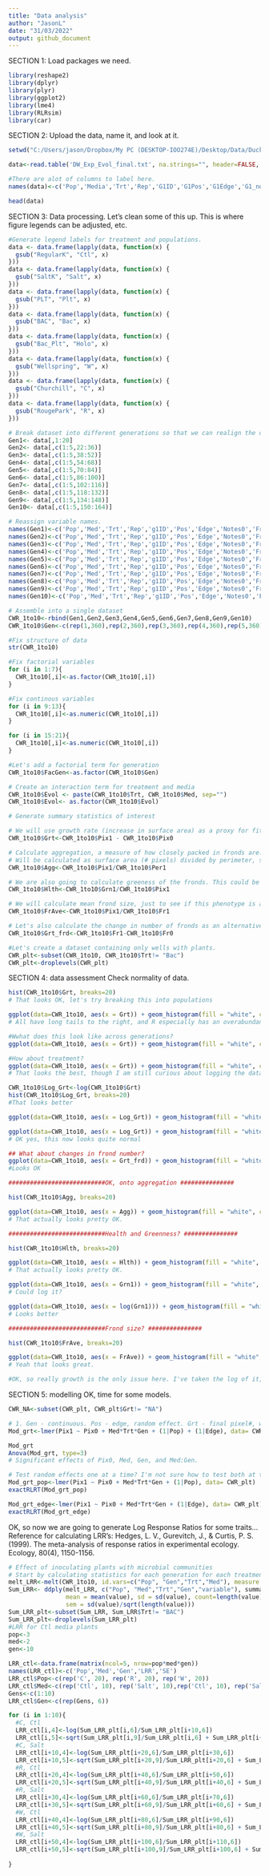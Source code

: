 ```yaml
---
title: "Data analysis"
author: "JasonL"
date: "31/03/2022"
output: github_document
---
```


SECTION 1: Load packages we need.
```r
library(reshape2)
library(dplyr)
library(plyr)
library(ggplot2)
library(lme4)
library(RLRsim)
library(car)
```


SECTION 2: Upload the data, name it, and look at it.
```r
setwd("C:/Users/jason/Dropbox/My PC (DESKTOP-IOO274E)/Desktop/Data/DuckweedExpEvol/Git_repo/Lemna_exp_evol")

data<-read.table('DW_Exp_Evol_final.txt', na.strings="", header=FALSE, sep='\t')

#There are alot of columns to label here. 
names(data)<-c('Pop','Media','Trt','Rep','G1ID','G1Pos','G1Edge','G1_notes0','G1_fr0','G1_pix0','G1_per0','G1_grn0','G1_grnper0','G1_notes1','G1_fr1','G1_pix1','G1_per1','G1_grn1','G1_grnper1','G1_abscnt','G2ID','G2Pos','G2Edge','G2_notes0','G2_fr0','G2_pix0','G2_per0','G2_grn0','G2_grnper0','G2_notes1','G2_fr1','G2_pix1','G2_per1','G2_grn1','G2_grnper1','G2_abscnt','G3ID','G3Pos','G3Edge','G3_notes0','G3_fr0','G3_pix0','G3_per0','G3_grn0','G3_grnper0','G3_notes1','G3_fr1','G3_pix1','G3_per1','G3_grn1','G3_grnper1','G3_abscnt','G4ID','G4Pos','G4Edge','G4_notes0','G4_fr0','G4_pix0','G4_per0','G4_grn0','G4_grnper0','G4_notes1','G4_fr1','G4_pix1','G4_per1','G4_grn1','G4_grnper1','G4_abscnt','G5ID','G5Pos','G5Edge','G5_notes0','G5_fr0','G5_pix0','G5_per0','G5_grn0','G5_grnper0','G5_notes1','G5_fr1','G5_pix1','G5_per1','G5_grn1','G5_grnper1','G5_abscnt','G6ID','G6Pos','G6Edge','G6_notes0','G6_fr0','G6_pix0','G6_per0','G6_grn0','G6_grnper0','G6_notes1','G6_fr1','G6_pix1','G6_per1','G6_grn1','G6_grnper1','G6_abscnt','G7ID','G7Pos','G7Edge','G7_notes0','G7_fr0','G7_pix0','G7_per0','G7_grn0','G7_grnper0','G7_notes1','G7_fr1','G7_pix1','G7_per1','G7_grn1','G7_grnper1','G7_abscnt','G8ID','G8Pos','G8Edge','G8_notes0','G8_fr0','G8_pix0','G8_per0','G8_grn0','G8_grnper0','G8_notes1','G8_fr1','G8_pix1','G8_per1','G8_grn1','G8_grnper1','G8_abscnt','G9ID','G9Pos','G9Edge','G9_notes0','G9_fr0','G9_pix0','G9_per0','G9_grn0','G9_grnper0','G9_notes1','G9_fr1','G9_pix1','G9_per1','G9_grn1','G9_grnper1','G9_abscnt', 'G10ID','G10Pos','G10Edge','G10_notes0','G10_fr0','G10_pix0','G10_per0','G10_grn0','G10_grnper0','G10_notes1','G10_fr1','G10_pix1','G10_per1','G10_grn1','G10_grnper1','G10_abscnt')

head(data)
```

SECTION 3: Data processing.
Let's clean some of this up. This is where figure legends can be adjusted, etc. 
```r
#Generate legend labels for treatment and populations.
data <- data.frame(lapply(data, function(x) {
  gsub("RegularK", "Ctl", x)
}))
data <- data.frame(lapply(data, function(x) {
  gsub("SaltK", "Salt", x)
}))
data <- data.frame(lapply(data, function(x) {
  gsub("PLT", "Plt", x)
}))
data <- data.frame(lapply(data, function(x) {
  gsub("BAC", "Bac", x)
})) 
data <- data.frame(lapply(data, function(x) {
  gsub("Bac_Plt", "Holo", x)
})) 
data <- data.frame(lapply(data, function(x) {
  gsub("Wellspring", "W", x)
})) 
data <- data.frame(lapply(data, function(x) {
  gsub("Churchill", "C", x)
}))
data <- data.frame(lapply(data, function(x) {
  gsub("RougePark", "R", x)
})) 

# Break dataset into different generations so that we can realign the data
Gen1<- data[,1:20]
Gen2<- data[,c(1:5,22:36)]
Gen3<- data[,c(1:5,38:52)]
Gen4<- data[,c(1:5,54:68)]
Gen5<- data[,c(1:5,70:84)]
Gen6<- data[,c(1:5,86:100)]
Gen7<- data[,c(1:5,102:116)]
Gen8<- data[,c(1:5,118:132)]
Gen9<- data[,c(1:5,134:148)]
Gen10<- data[,c(1:5,150:164)]

# Reassign variable names.
names(Gen1)<-c('Pop','Med','Trt','Rep','g1ID','Pos','Edge','Notes0','Fr0','Pix0','Per0','Grn0','GrnPer0','Notes1','Fr1','Pix1','Per1','Grn1','GrnPer1','AbsCnt')
names(Gen2)<-c('Pop','Med','Trt','Rep','g1ID','Pos','Edge','Notes0','Fr0','Pix0','Per0','Grn0','GrnPer0','Notes1','Fr1','Pix1','Per1','Grn1','GrnPer1','AbsCnt')
names(Gen3)<-c('Pop','Med','Trt','Rep','g1ID','Pos','Edge','Notes0','Fr0','Pix0','Per0','Grn0','GrnPer0','Notes1','Fr1','Pix1','Per1','Grn1','GrnPer1','AbsCnt')
names(Gen4)<-c('Pop','Med','Trt','Rep','g1ID','Pos','Edge','Notes0','Fr0','Pix0','Per0','Grn0','GrnPer0','Notes1','Fr1','Pix1','Per1','Grn1','GrnPer1','AbsCnt')
names(Gen5)<-c('Pop','Med','Trt','Rep','g1ID','Pos','Edge','Notes0','Fr0','Pix0','Per0','Grn0','GrnPer0','Notes1','Fr1','Pix1','Per1','Grn1','GrnPer1','AbsCnt')
names(Gen6)<-c('Pop','Med','Trt','Rep','g1ID','Pos','Edge','Notes0','Fr0','Pix0','Per0','Grn0','GrnPer0','Notes1','Fr1','Pix1','Per1','Grn1','GrnPer1','AbsCnt')
names(Gen7)<-c('Pop','Med','Trt','Rep','g1ID','Pos','Edge','Notes0','Fr0','Pix0','Per0','Grn0','GrnPer0','Notes1','Fr1','Pix1','Per1','Grn1','GrnPer1','AbsCnt')
names(Gen8)<-c('Pop','Med','Trt','Rep','g1ID','Pos','Edge','Notes0','Fr0','Pix0','Per0','Grn0','GrnPer0','Notes1','Fr1','Pix1','Per1','Grn1','GrnPer1','AbsCnt')
names(Gen9)<-c('Pop','Med','Trt','Rep','g1ID','Pos','Edge','Notes0','Fr0','Pix0','Per0','Grn0','GrnPer0','Notes1','Fr1','Pix1','Per1','Grn1','GrnPer1','AbsCnt')
names(Gen10)<-c('Pop','Med','Trt','Rep','g1ID','Pos','Edge','Notes0','Fr0','Pix0','Per0','Grn0','GrnPer0','Notes1','Fr1','Pix1','Per1','Grn1','GrnPer1','AbsCnt')

# Assemble into a single dataset
CWR_1to10<-rbind(Gen1,Gen2,Gen3,Gen4,Gen5,Gen6,Gen7,Gen8,Gen9,Gen10)
CWR_1to10$Gen<-c(rep(1,360),rep(2,360),rep(3,360),rep(4,360),rep(5,360),rep(6,360),rep(7,360),rep(8,360),rep(9,360),rep(10,360))

#Fix structure of data
str(CWR_1to10)

#Fix factorial variables
for (i in 1:7){
  CWR_1to10[,i]<-as.factor(CWR_1to10[,i])
}

#Fix continous variables
for (i in 9:13){
  CWR_1to10[,i]<-as.numeric(CWR_1to10[,i])
}

for (i in 15:21){
  CWR_1to10[,i]<-as.numeric(CWR_1to10[,i])
}

#Let's add a factorial term for generation
CWR_1to10$FacGen<-as.factor(CWR_1to10$Gen)

# Create an interaction term for treatment and media
CWR_1to10$Evol <- paste(CWR_1to10$Trt, CWR_1to10$Med, sep="")
CWR_1to10$Evol<- as.factor(CWR_1to10$Evol)

# Generate summary statistics of interest

# We will use growth rate (increase in surface area) as a proxy for fitness
CWR_1to10$Grt<-CWR_1to10$Pix1 - CWR_1to10$Pix0

# Calculate aggregation, a measure of how closely packed in fronds are. Lots of phenotypic variation in this trait, though its biological significance isn't clear....
# Will be calculated as surface area (# pixels) divided by perimeter, so that less aggregated wells (e.g. high perimeter) have a lower score
CWR_1to10$Agg<-CWR_1to10$Pix1/CWR_1to10$Per1

# We are also going to calculate greeness of the fronds. This could be a fitness-measure, or a trait plausibly associated to variation in growth rate/health.
CWR_1to10$Hlth<-CWR_1to10$Grn1/CWR_1to10$Pix1

# We will calculate mean frond size, just to see if this phenotype is affected by anything. Again, the biological significance of this is still unclear.
CWR_1to10$FrAve<-CWR_1to10$Pix1/CWR_1to10$Fr1

# Let's also calculate the change in number of fronds as an alternative measure of growth.
CWR_1to10$Grt_frd<-CWR_1to10$Fr1-CWR_1to10$Fr0

#Let's create a dataset containing only wells with plants. 
CWR_plt<-subset(CWR_1to10, CWR_1to10$Trt!= "Bac")
CWR_plt<-droplevels(CWR_plt)
```

SECTION 4: data assessment
Check normality of data.
```r
hist(CWR_1to10$Grt, breaks=20)
# That looks OK, let's try breaking this into populations

ggplot(data=CWR_1to10, aes(x = Grt)) + geom_histogram(fill = "white", colour = "black") +  facet_grid(Pop ~ ., scales = "free")
# All have long tails to the right, and R especially has an overabundance of small values.

#Wwhat does this look like across generations?
ggplot(data=CWR_1to10, aes(x = Grt)) + geom_histogram(fill = "white", colour = "black") +  facet_grid(Pop ~ Gen, scales = "free")

#How about treatment?
ggplot(data=CWR_1to10, aes(x = Grt)) + geom_histogram(fill = "white", colour = "black") +  facet_grid(Pop ~ Trt ~ Med, scales = "free")
# That looks the best, though I am still curious about logging the data.

CWR_1to10$Log_Grt<-log(CWR_1to10$Grt)
hist(CWR_1to10$Log_Grt, breaks=20)
#That looks better

ggplot(data=CWR_1to10, aes(x = Log_Grt)) + geom_histogram(fill = "white", colour = "black") +  facet_grid(Pop ~ ., scales = "free")

ggplot(data=CWR_1to10, aes(x = Log_Grt)) + geom_histogram(fill = "white", colour = "black") +  facet_grid(Pop ~ Trt ~ Med, scales = "free")
# OK yes, this now looks quite normal

## What about changes in frond number?
ggplot(data=CWR_1to10, aes(x = Grt_frd)) + geom_histogram(fill = "white", colour = "black") +  facet_grid(Pop ~ Trt ~ Med, scales = "free")
#Looks OK

###########################OK, onto aggregation ###############

hist(CWR_1to10$Agg, breaks=20)

ggplot(data=CWR_1to10, aes(x = Agg)) + geom_histogram(fill = "white", colour = "black") +  facet_grid(Pop ~ Trt ~ Med, scales = "free")
# That actually looks pretty OK.

###########################Health and Greenness? ###############

hist(CWR_1to10$Hlth, breaks=20)

ggplot(data=CWR_1to10, aes(x = Hlth)) + geom_histogram(fill = "white", colour = "black") +  facet_grid(Pop ~ Trt ~ Med, scales = "free")
# That actually looks pretty OK.

ggplot(data=CWR_1to10, aes(x = Grn1)) + geom_histogram(fill = "white", colour = "black") +  facet_grid(Pop ~ Trt ~ Med, scales = "free")
# Could log it?

ggplot(data=CWR_1to10, aes(x = log(Grn1))) + geom_histogram(fill = "white", colour = "black") +  facet_grid(Pop ~ Trt ~ Med, scales = "free")
# Looks better

###########################Frond size? ###############

hist(CWR_1to10$FrAve, breaks=20)

ggplot(data=CWR_1to10, aes(x = FrAve)) + geom_histogram(fill = "white", colour = "black") +  facet_grid(Pop ~ Trt ~ Med, scales = "free")
# Yeah that looks great.

#OK, so really growth is the only issue here. I've taken the log of it, and we will also try fitting a model with growth as a polynomial term

```

SECTION 5: modelling
OK, time for some models.
```r

CWR_NA<-subset(CWR_plt, CWR_plt$Grt!= "NA")

# 1. Gen - continuous. Pos - edge, random effect. Grt - final pixel#, with initial pix as predictor. med*gen*trt. Pop - random
Mod_grt<-lmer(Pix1 ~ Pix0 + Med*Trt*Gen + (1|Pop) + (1|Edge), data= CWR_plt)

Mod_grt
Anova(Mod_grt, type=3)
# Significant effects of Pix0, Med, Gen, and Med:Gen.

# Test random effects one at a time? I'm not sure how to test both at the same time...
Mod_grt_pop<-lmer(Pix1 ~ Pix0 + Med*Trt*Gen + (1|Pop), data= CWR_plt)
exactRLRT(Mod_grt_pop)

Mod_grt_edge<-lmer(Pix1 ~ Pix0 + Med*Trt*Gen + (1|Edge), data= CWR_plt)
exactRLRT(Mod_grt_edge)

```

OK, so now we are going to generate Log Response Ratios for some traits...
Reference for calculating LRR's: Hedges, L. V., Gurevitch, J., & Curtis, P. S. (1999). The meta-analysis of response ratios in experimental ecology. Ecology, 80(4), 1150-1156.
```r
# Effect of inoculating plants with microbial communities
# Start by calculating statistics for each generation for each treatment.
melt_LRR<-melt(CWR_1to10, id.vars=c("Pop", "Gen","Trt","Med"), measure.vars= "Grt", na.rm = T)
Sum_LRR<- ddply(melt_LRR, c("Pop", "Med","Trt","Gen","variable"), summarise,
                mean = mean(value), sd = sd(value), count=length(value),
                sem = sd(value)/sqrt(length(value)))
Sum_LRR_plt<-subset(Sum_LRR, Sum_LRR$Trt!= "BAC")
Sum_LRR_plt<-droplevels(Sum_LRR_plt)
#LRR for Ctl media plants
pop<-3
med<-2
gen<-10

LRR_ctl<-data.frame(matrix(ncol=5, nrow=pop*med*gen))
names(LRR_ctl)<-c('Pop','Med','Gen','LRR','SE')
LRR_ctl$Pop<-c(rep('C', 20), rep('R', 20), rep('W', 20))
LRR_ctl$Med<-c(rep('Ctl', 10), rep('Salt', 10),rep('Ctl', 10), rep('Salt', 10),rep('Ctl', 10), rep('Salt', 10))
Gens<-c(1:10)
LRR_ctl$Gen<-c(rep(Gens, 6))

for (i in 1:10){
  #C, Ctl
  LRR_ctl[i,4]<-log(Sum_LRR_plt[i,6]/Sum_LRR_plt[i+10,6])
  LRR_ctl[i,5]<-sqrt(Sum_LRR_plt[i,9]/Sum_LRR_plt[i,6] + Sum_LRR_plt[i+10,9]/Sum_LRR_plt[i+10,6])
  #C, Salt
  LRR_ctl[i+10,4]<-log(Sum_LRR_plt[i+20,6]/Sum_LRR_plt[i+30,6])
  LRR_ctl[i+10,5]<-sqrt(Sum_LRR_plt[i+20,9]/Sum_LRR_plt[i+20,6] + Sum_LRR_plt[i+30,9]/Sum_LRR_plt[i+30,6])
  #R, Ctl
  LRR_ctl[i+20,4]<-log(Sum_LRR_plt[i+40,6]/Sum_LRR_plt[i+50,6])
  LRR_ctl[i+20,5]<-sqrt(Sum_LRR_plt[i+40,9]/Sum_LRR_plt[i+40,6] + Sum_LRR_plt[i+50,9]/Sum_LRR_plt[i+50,6])
  #R, Salt
  LRR_ctl[i+30,4]<-log(Sum_LRR_plt[i+60,6]/Sum_LRR_plt[i+70,6])
  LRR_ctl[i+30,5]<-sqrt(Sum_LRR_plt[i+60,9]/Sum_LRR_plt[i+60,6] + Sum_LRR_plt[i+70,9]/Sum_LRR_plt[i+70,6])  
  #W, Ctl
  LRR_ctl[i+40,4]<-log(Sum_LRR_plt[i+80,6]/Sum_LRR_plt[i+90,6])
  LRR_ctl[i+40,5]<-sqrt(Sum_LRR_plt[i+80,9]/Sum_LRR_plt[i+80,6] + Sum_LRR_plt[i+90,9]/Sum_LRR_plt[i+90,6])
  #W, Salt
  LRR_ctl[i+50,4]<-log(Sum_LRR_plt[i+100,6]/Sum_LRR_plt[i+110,6])
  LRR_ctl[i+50,5]<-sqrt(Sum_LRR_plt[i+100,9]/Sum_LRR_plt[i+100,6] + Sum_LRR_plt[i+110,9]/Sum_LRR_plt[i+110,6])
  
}
```